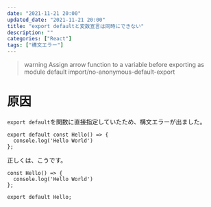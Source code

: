 ```yaml
---
date: "2021-11-21 20:00"
updated_date: "2021-11-21 20:00"
title: "export defaultと変数宣言は同時にできない"
description: ""
categories: ["React"]
tags: ["構文エラー"]
---
```


>warning  Assign arrow function to a variable before exporting as module default  import/no-anonymous-default-export

# 原因
`export default`を関数に直接指定していたため、構文エラーが出ました。

```tsx
export default const Hello() => {
  console.log('Hello World')
};
```

正しくは、こうです。


```tsx
const Hello() => {
  console.log('Hello World')
};

export default Hello;
```